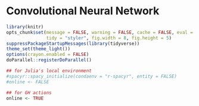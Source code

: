 # Convolutional Neural Network {#dlcnn}

```r
library(knitr)
opts_chunk$set(message = FALSE, warning = FALSE, cache = FALSE, eval = TRUE,
               tidy = "styler", fig.width = 8, fig.height = 5)
suppressPackageStartupMessages(library(tidyverse))
theme_set(theme_light())
options(crayon.enabled = FALSE)
doParallel::registerDoParallel()

## for Julia's local environment
#spacyr::spacy_initialize(condaenv = "r-spacyr", entity = FALSE)
#online <- FALSE

## for GH actions
online <- TRUE
```